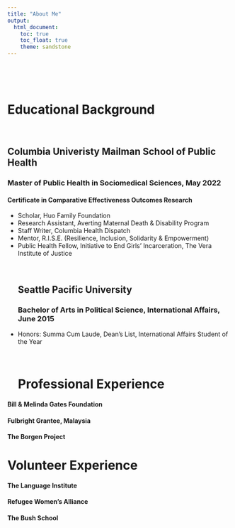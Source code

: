 ```yaml
---
title: "About Me"
output: 
  html_document:
    toc: true
    toc_float: true
    theme: sandstone
---
```

<p>&nbsp;</p>
<p>&nbsp;</p>
# **Educational Background**
<p>&nbsp;</p>
## Columbia Univeristy Mailman School of Public Health 
### Master of Public Health in Sociomedical Sciences, May 2022
#### Certificate in Comparative Effectiveness Outcomes Research
* Scholar, Huo Family Foundation
* Research Assistant, Averting Maternal Death & Disability Program
* Staff Writer, Columbia Health Dispatch
* Mentor, R.I.S.E. (Resilience, Inclusion, Solidarity & Empowerment)
* Public Health Fellow, Initiative to End Girls’ Incarceration, The Vera Institute of Justice
<p>&nbsp;</p>
## Seattle Pacific University
### Bachelor of Arts in Political Science, International Affairs, June 2015
* Honors: Summa Cum Laude, Dean’s List, International Affairs Student of the Year
<p>&nbsp;</p>
# Professional Experience

#### **Bill & Melinda Gates Foundation**

#### Fulbright Grantee, Malaysia

#### The Borgen Project

# Volunteer Experience

#### The Language Institute

#### Refugee Women's Alliance 

#### The Bush School